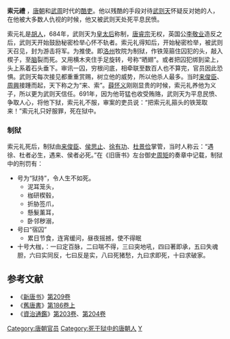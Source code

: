 '''索元禮'''{{BD|7世纪||691年||catIdx=S}}<!-- 生年无具体记载。如果有新的发现，请提供来源。 -->，[[唐朝|唐朝]]和[[武周|武周]]时代的[[酷吏|酷吏]]。他以残酷的手段对待[[武则天|武则天]]怀疑反对她的人，在他被大多数人仇视的时候，他又被武则天处死平息民愤。

索元礼是[[胡人|胡人]]，684年，武则天为[[皇太后|皇太后]]称制，[[唐睿宗|唐睿宗]]无权，英国公[[李敬业|李敬业]]造反之后，武则天开始鼓励秘密检举心怀不轨者。索元礼得知后，开始秘密检举，被武则天召见，封为游击将军。为推使。即[[洛州|洛州]]牧院为制狱，作铁笼箍住囚犯的头，敲入楔子，至[[脑|脑]]裂而死。又用横木夹住手足旋转，号称“晒翅”。或者把囚犯绑到梁上，头上系着石头垂下。审讯一囚，穷根问底，相牵联至数百人也不算完，官员因此恐惧。武则天每次接见都重重赏赐，树立他的威势，所以他杀人最多。当时[[来俊臣|来俊臣]]、[[周興_(唐朝)|周興]]接踵而起，天下称之为“来、索”。[[薛怀义|薛怀义]]刚刚显贵的时候，索元礼养他为义子，所以更为武则天信任。691年，因为他苛猛也收受贿赂，武则天为平息民愤、争取人心，将他下狱，索元礼不服，审案的吏员说：“把索元礼箍头的铁笼取来！”索元礼只好服罪，死在狱中。

===制狱===
索元礼死后，制狱由[[来俊臣|来俊臣]]、[[侯思止|侯思止]]、[[徐有功|徐有功]]、[[杜景俭|杜景俭]]掌管，当时人称云：“遇徐、杜者必生，遇来、侯者必死。”在《旧唐书》左台御史[[周矩|周矩]]的奏章中记载，制狱中的刑罚有：
*号为“狱持”，令人生不如死。
**泥耳笼头，
**枷研楔毂，
**折胁签爪，
**懸髮薰耳，
**卧邻秽溺，
*号曰“宿囚”
**累日节食，连宵缓问，昼夜摇撼，使不得眠
* 十号大枷，：一曰定百脉，二曰喘不得，三曰突地吼，四曰著即承，五曰失魂胆，六曰实同反，七曰反是实，八曰死猪愁，九曰求即死，十曰求破家。

==参考文献==
*《[[新唐书|新唐书]]》[[s:新唐書/卷209|第209卷]]
*《[[舊唐書|舊唐書]]》[[s:舊唐書/卷186上|第186卷上]]
*《[[資治通鑑|資治通鑑]]》[[s:資治通鑑/卷203|第203卷]]、[[s:資治通鑑/卷204|第204卷]]

{{DEFAULTSORT:S}}
[[Category:唐朝官员|Category:唐朝官员]]
[[Category:死于狱中的唐朝人|Category:死于狱中的唐朝人]]
[[Category:索姓|Y]]